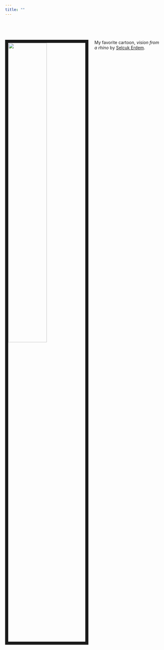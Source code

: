 ```yaml
---
title: ""
---
```


<p style="margin-bottom:2cm;"> </p>

<img src="files/vision_rhino.png" style="width:50%; border:10px solid; margin-right: 20px" align="left">
<!-- Selcuk Erdem, vision from a rhino  --> 
My favorite cartoon, <i> vision from a rhino </i> by <a href="https://twitter.com/selcukerdem">Selcuk Erdem</a>.


